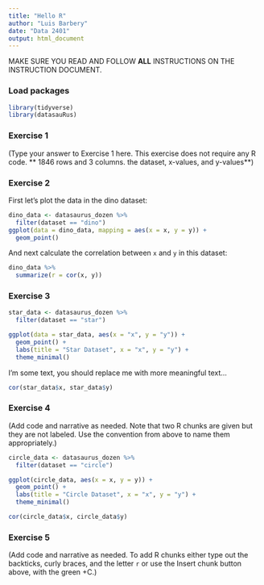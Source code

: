 ```yaml
---
title: "Hello R"
author: "Luis Barbery"
date: "Data 2401"
output: html_document
---
```


MAKE SURE YOU READ AND FOLLOW **ALL** INSTRUCTIONS ON THE INSTRUCTION DOCUMENT. 

### Load packages

```r
library(tidyverse) 
library(datasauRus)
```


### Exercise 1

(Type your answer to Exercise 1 here. This exercise does not require any R code. ** 1846 rows and 3 columns. the dataset, x-values, and y-values**)

### Exercise 2


First let's plot the data in the dino dataset:

```r
dino_data <- datasaurus_dozen %>%
  filter(dataset == "dino")
ggplot(data = dino_data, mapping = aes(x = x, y = y)) +
  geom_point()
```

And next calculate the correlation between `x` and `y` in this dataset:

```r
dino_data %>%
  summarize(r = cor(x, y))
```

### Exercise 3


```r
star_data <- datasaurus_dozen %>%
  filter(dataset == "star")

ggplot(data = star_data, aes(x = "x", y = "y")) +
  geom_point() +
  labs(title = "Star Dataset", x = "x", y = "y") +
  theme_minimal()


```

I'm some text, you should replace me with more meaningful text...
 
```r
cor(star_data$x, star_data$y)


```

### Exercise 4

(Add code and narrative as needed. Note that two R chunks are given but they are not labeled. Use the convention from above to name them appropriately.)

```r
circle_data <- datasaurus_dozen %>%
  filter(dataset == "circle")

ggplot(circle_data, aes(x = x, y = y)) +
  geom_point() +
  labs(title = "Circle Dataset", x = "x", y = "y") +
  theme_minimal()


```

```r
cor(circle_data$x, circle_data$y)


```

### Exercise 5

(Add code and narrative as needed. To add R chunks either type out the backticks, curly braces, and the letter `r` or use the Insert chunk button above, with the green +C.)
